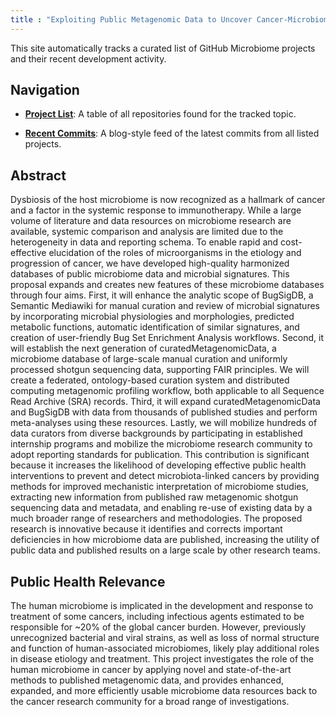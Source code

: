 ```yaml
---
title : "Exploiting Public Metagenomic Data to Uncover Cancer-Microbiome Relationships"
---
```


This site automatically tracks a curated list of GitHub Microbiome projects and their recent development activity.

## Navigation

* **[Project List](./projects.html)**: A table of all repositories found for the tracked topic.

* **[Recent Commits](./commit_log.html)**: A blog-style feed of the latest commits from all listed projects.

## Abstract
 Dysbiosis of the host microbiome is now recognized as a hallmark of cancer and a factor in the systemic response to immunotherapy. While a large volume of literature and data resources on microbiome research are available, systemic comparison and analysis are limited due to the heterogeneity in data and reporting schema. To enable rapid and cost-effective elucidation of the roles of microorganisms in the etiology and progression of cancer, we have developed high-quality harmonized databases of public microbiome data and microbial signatures. This proposal expands and creates new features of these microbiome databases through four aims. First, it will enhance the analytic scope of BugSigDB, a Semantic Mediawiki for manual curation and review of microbial signatures by incorporating microbial physiologies and morphologies, predicted metabolic functions, automatic identification of similar signatures, and creation of user-friendly Bug Set Enrichment Analysis workflows. Second, it will establish the next generation of curatedMetagenomicData, a microbiome database of large-scale manual curation and uniformly processed shotgun sequencing data, supporting FAIR principles. We will create a federated, ontology-based curation system and distributed computing metagenomic profiling workflow, both applicable to all Sequence Read Archive (SRA) records. Third, it will expand curatedMetagenomicData and BugSigDB with data from thousands of published studies and perform meta-analyses using these resources. Lastly, we will mobilize hundreds of data curators from diverse backgrounds by participating in established internship programs and mobilize the microbiome research community to adopt reporting standards for publication. This contribution is significant because it increases the likelihood of developing effective public health interventions to prevent and detect microbiota-linked cancers by providing methods for improved mechanistic interpretation of microbiome studies, extracting new information from published raw metagenomic shotgun sequencing data and metadata, and enabling re-use of existing data by a much broader range of researchers and methodologies. The proposed research is innovative because it identifies and corrects important deficiencies in how microbiome data are published, increasing the utility of public data and published results on a large scale by other research teams.

## Public Health Relevance
The human microbiome is implicated in the development and response to treatment of some cancers, including infectious agents estimated to be responsible for ~20% of the global cancer burden. However, previously unrecognized bacterial and viral strains, as well as loss of normal structure and function of human-associated microbiomes, likely play additional roles in disease etiology and treatment. This project investigates the role of the human microbiome in cancer by applying novel and state-of-the-art methods to published metagenomic data, and provides enhanced, expanded, and more efficiently usable microbiome data resources back to the cancer research community for a broad range of investigations.
